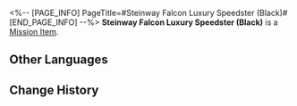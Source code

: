 <%-- [PAGE_INFO]
PageTitle=#Steinway Falcon Luxury Speedster (Black)#
[END_PAGE_INFO] --%>
{{Item Infobox
|id          = 140415
|image       = Item Steinway Falcon Luxury Speedster (Black).png
|type        = Mission Item
|invCategory = Missions
|rarity      = 3
|effect      = 
|description = A luxurious private Steinway Falcon Speedster, featuring a low-profile black color.
}}
{{Description|''"Steinway Falcon Speedster: Making your dream come true faster!"''}}
'''Steinway Falcon Luxury Speedster (Black)''' is a [[Mission Item]].

==Other Languages==
{{Other Languages
|en   = Steinway Falcon Luxury Speedster (Black)
|zhs  = 「斯坦威游隼」豪华飞车（黑）
|zht  = 「斯坦威遊隼」豪華飛車（黑）
|ja   = 「スタインウェイ・ファルコン」高級浮遊車（黒）
|ko   = 「스타인웨이 팔콘」 고급 플라잉 리무진(블랙)
|es   = Volauto lujoso Halcón Steinway (negro)
|fr   = Speedster de luxe Zéphyrrari (noir)
|ru   = Роскошный аэромобиль «Сапсан-Штайнвей» (чёрный)
|th   = รถสปีดสเตอร์สุดหรู "Steinway Falcon" (สีดำ)
|vi   = Xe Bay Hạng Sang Steinway Falcon (Đen)
|de   = Luxusflitzer der Marke Steinway Falcon (Schwarz)
|id   = Mobil Terbang Mewah "Steinway Falcon" (Hitam)
|pt   = Steinway Falcon de Luxo (Preto)
}}

==Change History==
{{Change History|2.0}}